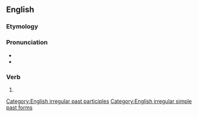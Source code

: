 ==English==

===Etymology===
{{prefix|en|inter|bred}}

===Pronunciation===
* {{IPA|en|/ɪntɚˈbɹɛd/}}
* {{audio|en|en-us-interbred.ogg|Audio (US)}}

===Verb===
{{head|en|verb form}}

# {{en-past of|interbreed}}

[[Category:English irregular past participles]]
[[Category:English irregular simple past forms]]